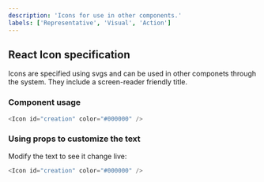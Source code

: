 ```yaml
---
description: 'Icons for use in other components.'
labels: ['Representative', 'Visual', 'Action']
---
```



## React Icon specification

Icons are specified using svgs and can be used in other componets through the system. They include a screen-reader friendly title.

### Component usage
```js
<Icon id="creation" color="#000000" />
```

### Using props to customize the text

Modify the text to see it change live:
```js live
<Icon id="creation" color="#000000" />
```
